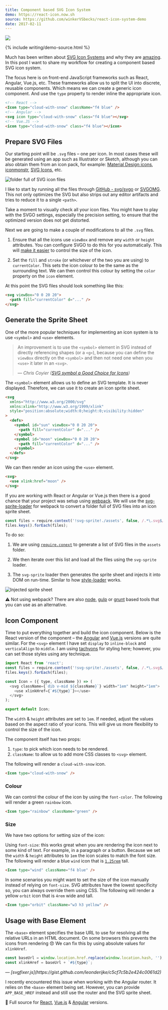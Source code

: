 ```yaml
---
title: Component based SVG Icon System
demo: https://react-icon.now.sh
source: https://github.com/winkerVSbecks/react-icon-system-demo
date: 2017-02-11
---
```


![](../assets/icons.png)

{% include writing/demo-source.html %}

Much has been written about [SVG Icon Systems](https://css-tricks.com/svg-sprites-use-better-icon-fonts/) and why they are [amazing](http://jonibologna.com/svg-sprites-and-icon-systems-are-super/). In this post I want to share my workflow for creating a component based SVG icon system.

The focus here is on front-end JavaScript frameworks such as React, Angular, Vue.js, etc. These frameworks allow us to split the UI into discrete, reusable components. Which means we can create a generic icon component. And use the `type` property to render inline the appropriate icon.

```html
<!-- React -->
<Icon type="cloud-with-snow" className="f4 blue" />
<!-- Angular -->
<svg icon type="cloud-with-snow" class="f4 blue"></svg>
<!-- Vue.JS -->
<icon type="cloud-with-snow" class="f4 blue"></icon>
```

## Prepare SVG Files

Our starting point will be `.svg` files – one per icon. In most cases these will be generated using an app such as Illustrator or Sketch, although you can also obtain them from an icon pack, for example: [Material Design icons](https://github.com/google/material-design-icons), [iconmonstr](http://iconmonstr.com/), [SVG Icons](http://svgicons.sparkk.fr/), etc.

![folder full of SVG icon files](../assets/folder-of-icons.png)

I like to start by running all the files through [GitHub - svg/svgo](https://github.com/svg/svgo) or [SVGOMG](https://jakearchibald.github.io/svgomg/). This not only optimizes the SVG but also strips out any editor artifacts and tries to reduce it to a single `<path>`.

Take a moment to visually check all your icon files. You might have to play with the SVGO settings, especially the precision setting, to ensure that the optimized version does not get distorted.

Next we are going to make a couple of modifications to all the `.svg` files.

1. Ensure that all the icons use `viewBox` and remove any `width` or `height` attributes. You can configure SVGO to do this for you automatically. This will [make it easier](https://youtu.be/af4ZQJ14yu8?t=309) to control the size of the icon.

2. Set the `fill` and `stroke` (or whichever of the two you are using) to `currentColor`. This sets the icon colour to be the same as the surrounding text. We can then control this colour by setting the `color` property on the `icon` element.

At this point the SVG files should look something like this:

```html
<svg viewBox="0 0 20 20">
  <path fill="currentColor" d="..." />
</svg>
```

## Generate the Sprite Sheet

One of the more popular techniques for implementing an icon system is to use `<symbol>` and `<use>` elements.

<blockquote class="mv5">
  <p>An improvement is to use the <code>&lt;symbol&gt;</code> element in SVG instead of directly referencing shapes (or a <code>&lt;g&gt;</code>), because you can define the <code>viewBox</code> directly on the <code>&lt;symbol&gt;</code> and then not need one when you <code>&lt;use&gt;</code> it later in an <code>&lt;svg&gt;</code>.</p>

  <cite>
    &mdash; Chris Coyier (<a href="https://css-tricks.com/svg-symbol-good-choice-icons/">SVG symbol a Good Choice for Icons</a>)
	</cite>
</blockquote>

The `<symbol>` element allows us to define an SVG template. It is never displayed. Therefore, we can use it to create an icon sprite sheet.

```html
<svg
  xmlns="http://www.w3.org/2000/svg"
  xmlns:xlink="http://www.w3.org/1999/xlink"
  style="position:absolute;width:0;height:0;visibility:hidden"
>
  <defs>
    <symbol id="sun" viewBox="0 0 20 20">
      <path fill="currentColor" d="..." />
    </symbol>
    <symbol id="moon" viewBox="0 0 20 20">
      <path fill="currentColor" d="..." />
    </symbol>
  </defs>
</svg>
```

We can then render an icon using the `<use>` element.

```html
<svg>
  <use xlink:href="moon" />
</svg>
```

If you are working with React or Angular or Vue.js then there is a good chance that your project was setup using [webpack](https://webpack.js.org/). We will use the [svg-sprite-loader](https://www.npmjs.com/package/svg-sprite-loader) for webpack to convert a folder full of SVG files into an icon sprite sheet.

```js
const files = require.context('!svg-sprite!./assets', false, /.*\.svg$/);
files.keys().forEach(files);
```

To do so:

1. We are using [`require.conext`](https://webpack.js.org/guides/dependency-management/#require-context) to generate a list of SVG files in the `assets` folder.

2. We then iterate over this list and load all the files using the `svg-sprite` loader.

3. The `svg-sprite` loader then generates the sprite sheet and injects it into DOM on run-time. Similar to how [style-loader](https://github.com/webpack/style-loader) works.

![Injected sprite sheet](../assets/injected-sprite-sheet.jpg)

⚠️ Not using webpack? There are also [node](https://github.com/jkphl/svg-sprite), [gulp](https://github.com/jkphl/gulp-svg-sprite) or [grunt](https://github.com/jkphl/grunt-svg-sprite) based tools that you can use as an alternative.

## Icon Component

Time to put everything together and build the icon component. Below is the React version of the component – the [Angular](https://github.com/winkerVSbecks/ng2-icon-system-demo/blob/master/src/app/icon/icon.component.ts) and [Vue.js](https://github.com/winkerVSbecks/vue-icon-system-demo/blob/master/src/components/Icon.vue) versions are quite similar. For the `<svg>` element I have set `display` to `inline-block` and `verticalAlign` to `middle`. I am using [tachyons](http://tachyons.io/) for styling here; however, you can set those styles using any technique.

```js
import React from 'react';
const files = require.context('!svg-sprite!./assets', false, /.*\.svg$/);
files.keys().forEach(files);

const Icon = ({ type, className }) => (
  <svg className={`dib v-mid ${className}`} width="1em" height="1em">
    <use xlinkHref={`#${type}`}></use>
  </svg>
);

export default Icon;
```

The `width` & `height` attributes are set to `1em`. If needed, adjust the values based on the aspect ratio of your icons. This will give us more flexibility to control the size of the icon.

The component itself has two props:

1. `type`: to pick which icon needs to be rendered.
2. `className`: to allow us to add more CSS classes to `<svg>` element.

The following will render a `cloud-with-snow` icon.

```html
<Icon type="cloud-with-snow" />
```

### Colour

We can control the colour of the icon by using the `font-color`. The following will render a green `rainbow` icon.

```html
<Icon type="rainbow" className="green" />
```

### Size

We have two options for setting size of the icon:

Using `font-size`: this works great when you are rendering the icon next to some kind of text. For example, in a paragraph or a button. Because we set the `width` & `height` attributes to `1em` the icon scales to match the font size. The following will render a blue `wind` icon that is [`1.25rem`](http://tachyons.io/docs/typography/scale) tall.

```html
<Icon type="wind" className="f4 blue" />
```

In some scenarios you might want to set the size of the icon manually instead of relying on `font-size`. SVG attributes have the lowest specificity so, you can always override them using CSS. The following will render a yellow `orbit` icon that is `4rem` wide and tall.

```html
<Icon type="orbit" className="w3 h3 yellow" />
```

## Usage with Base Element

The `<base>` element specifies the base URL to use for resolving all the relative URLs in an HTML document. On some browsers this prevents the icons from rendering 😞 We can fix this by using absolute values for `xlinkHref`.

```js
const baseUrl = window.location.href.replace(window.location.hash, '');
const xlinkHref = baseUrl + `#${type}`;
```

<cite>
  &mdash;
  [svgfixer.js](https://gist.github.com/leonderijke/c5cf7c5b2e424c0061d2)
</cite>

I recently encountered this issue when working with the Angular router. It relies on the `<base>` element being set. However, you can provide `APP_BASE_HREF` instead and still use the router and the SVG sprite sheet.

🍞 Full source for [React](https://github.com/winkerVSbecks/react-icon-system-demo), [Vue.js](https://github.com/winkerVSbecks/vue-icon-system-demo) & [Angular](https://github.com/winkerVSbecks/ng2-icon-system-demo) versions.
